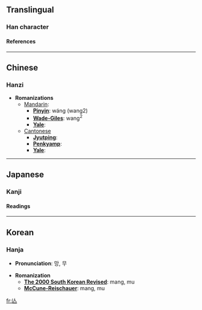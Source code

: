 {{see|亡}}

==Translingual==
===Han character===
{{Han char|rad=人|as=01|sn=3|so=|four=|canj=人女 (OV)|cmean= [[death]], destroyed;  lose, [[perish]]}}
====References====
{{Han ref|kx=0091.051|hdz=10103.030|uh=4EBE|ud=20158}}

----
==Chinese==
===Hanzi===


* '''Romanizations'''
** [[Mandarin]]:
*** '''[[Pinyin]]''': wáng (wang2)
*** '''[[Wade-Giles]]''': wang<sup>2</sup>
*** '''[[Yale]]''': 
**[[Cantonese]]
***'''[[Jyutping]]''':
***'''[[Penkyamp]]''': 
***'''[[Yale]]''': 


----
==Japanese==
===Kanji===


{{ja-kanji|grade=|rs=人01|simple=}}
====Readings====
{{ja-readings|on=[[ぼう]] (bō), [[もう]] (mō)|kun=[[ない]] (nai), [[なくなる]] (nakunaru), [[ほろびる]] (horobiru)}}


----
==Korean==
===Hanja===

* '''Pronunciation''': 망, 무

* '''Romanization'''
** '''[[The 2000 South Korean Revised Romanization|The 2000 South Korean Revised]]''': mang, mu
** '''[[McCune-Reischauer]]''': mang, mu


[[fr:亾]]
